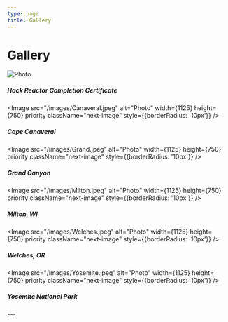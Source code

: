 ```yaml
---
type: page
title: Gallery
---
```


# Gallery

<div>
<Image
  src="/images/HackReactor.jpeg"
  alt="Photo"
  width={1125}
  height={750}
  priority
  className="next-image"
  style={{borderRadius: '10px'}}
/>
<h5>Hack Reactor Completion Certificate</h5>

<Image
  src="/images/Canaveral.jpeg"
  alt="Photo"
  width={1125}
  height={750}
  priority
  className="next-image"
  style={{borderRadius: '10px'}}
/>
<h5>Cape Canaveral</h5>

<Image
  src="/images/Grand.jpeg"
  alt="Photo"
  width={1125}
  height={750}
  priority
  className="next-image"
  style={{borderRadius: '10px'}}
/>
<h5>Grand Canyon</h5>

<Image
  src="/images/Milton.jpeg"
  alt="Photo"
  width={1125}
  height={750}
  priority
  className="next-image"
  style={{borderRadius: '10px'}}
/>
<h5>Milton, WI</h5>

<Image
  src="/images/Welches.jpeg"
  alt="Photo"
  width={1125}
  height={750}
  priority
  className="next-image"
  style={{borderRadius: '10px'}}
/>
<h5>Welches, OR</h5>

<Image
  src="/images/Yosemite.jpeg"
  alt="Photo"
  width={1125}
  height={750}
  priority
  className="next-image"
  style={{borderRadius: '10px'}}
/>
<h5>Yosemite National Park</h5>
</div>
---

